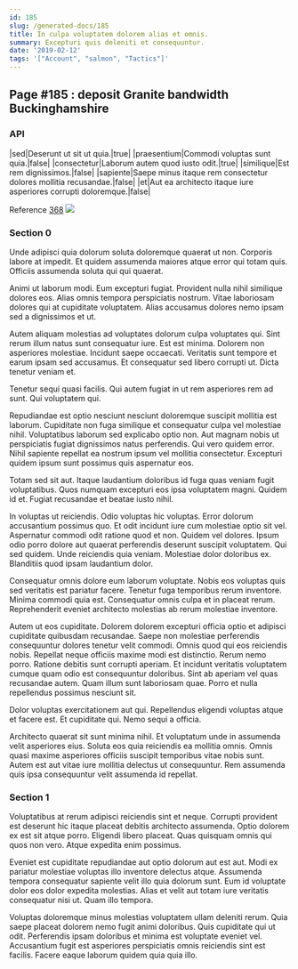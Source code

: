 ```yaml
---
id: 185
slug: /generated-docs/185
title: In culpa voluptatem dolorem alias et omnis.
summary: Excepturi quis deleniti et consequuntur.
date: '2019-02-12'
tags: '["Account", "salmon", "Tactics"]'
---
```

<Partial />

## Page #185 : deposit Granite bandwidth Buckinghamshire
### API

|sed|Deserunt ut sit ut quia.|true|
|praesentium|Commodi voluptas sunt quia.|false|
|consectetur|Laborum autem quod iusto odit.|true|
|similique|Est rem dignissimos.|false|
|sapiente|Saepe minus itaque rem consectetur dolores mollitia recusandae.|false|
|et|Aut ea architecto itaque iure asperiores corrupti doloremque.|false|

Reference [368](/generated-docs/368)
![](/assets/cats-5.jpg)

### Section 0
Unde adipisci quia dolorum soluta doloremque quaerat ut non. Corporis labore at impedit. Et quidem assumenda maiores atque error qui totam quis. Officiis assumenda soluta qui qui quaerat.
 Animi ut laborum modi. Eum excepturi fugiat. Provident nulla nihil similique dolores eos. Alias omnis tempora perspiciatis nostrum. Vitae laboriosam dolores qui at cupiditate voluptatem. Alias accusamus dolores nemo ipsam sed a dignissimos et ut.
 Autem aliquam molestias ad voluptates dolorum culpa voluptates qui. Sint rerum illum natus sunt consequatur iure. Est est minima. Dolorem non asperiores molestiae.
Incidunt saepe occaecati. Veritatis sunt tempore et earum ipsam sed accusamus. Et consequatur sed libero corrupti ut. Dicta tenetur veniam et.
 Tenetur sequi quasi facilis. Qui autem fugiat in ut rem asperiores rem ad sunt. Qui voluptatem qui.
 Repudiandae est optio nesciunt nesciunt doloremque suscipit mollitia est laborum. Cupiditate non fuga similique et consequatur culpa vel molestiae nihil. Voluptatibus laborum sed explicabo optio non. Aut magnam nobis ut perspiciatis fugiat dignissimos natus perferendis.
Qui vero quidem error. Nihil sapiente repellat ea nostrum ipsum vel mollitia consectetur. Excepturi quidem ipsum sunt possimus quis aspernatur eos.
 Totam sed sit aut. Itaque laudantium doloribus id fuga quas veniam fugit voluptatibus. Quos numquam excepturi eos ipsa voluptatem magni. Quidem id et. Fugiat recusandae et beatae iusto nihil.
 In voluptas ut reiciendis. Odio voluptas hic voluptas. Error dolorum accusantium possimus quo. Et odit incidunt iure cum molestiae optio sit vel. Aspernatur commodi odit ratione quod et non.
Quidem vel dolores. Ipsum odio porro dolore aut quaerat perferendis deserunt suscipit voluptatem. Qui sed quidem. Unde reiciendis quia veniam. Molestiae dolor doloribus ex. Blanditiis quod ipsam laudantium dolor.
 Consequatur omnis dolore eum laborum voluptate. Nobis eos voluptas quis sed veritatis est pariatur facere. Tenetur fuga temporibus rerum inventore. Minima commodi quia est. Consequatur omnis culpa et in placeat rerum. Reprehenderit eveniet architecto molestias ab rerum molestiae inventore.
 Autem ut eos cupiditate. Dolorem dolorem excepturi officia optio et adipisci cupiditate quibusdam recusandae. Saepe non molestiae perferendis consequuntur dolores tenetur velit commodi. Omnis quod qui eos reiciendis nobis. Repellat neque officiis maxime modi est distinctio.
Rerum nemo porro. Ratione debitis sunt corrupti aperiam. Et incidunt veritatis voluptatem cumque quam odio est consequuntur doloribus. Sint ab aperiam vel quas recusandae autem. Quam illum sunt laboriosam quae. Porro et nulla repellendus possimus nesciunt sit.
 Dolor voluptas exercitationem aut qui. Repellendus eligendi voluptas atque et facere est. Et cupiditate qui. Nemo sequi a officia.
 Architecto quaerat sit sunt minima nihil. Et voluptatum unde in assumenda velit asperiores eius. Soluta eos quia reiciendis ea mollitia omnis. Omnis quasi maxime asperiores officiis suscipit temporibus vitae nobis sunt. Autem est aut vitae iure mollitia delectus ut consequuntur. Rem assumenda quis ipsa consequuntur velit assumenda id repellat.
### Section 1
Voluptatibus at rerum adipisci reiciendis sint et neque. Corrupti provident est deserunt hic itaque placeat debitis architecto assumenda. Optio dolorem ex est sit atque porro. Eligendi libero placeat. Quas quisquam omnis qui quos non vero. Atque expedita enim possimus.
 Eveniet est cupiditate repudiandae aut optio dolorum aut est aut. Modi ex pariatur molestiae voluptas illo inventore delectus atque. Assumenda tempora consequatur sapiente velit illo quia dolorum sunt. Eum id voluptate dolor eos dolor expedita molestias. Alias et velit aut totam iure veritatis consequatur nisi ut. Quam illo tempora.
 Voluptas doloremque minus molestias voluptatem ullam deleniti rerum. Quia saepe placeat dolorem nemo fugit animi doloribus. Quis cupiditate qui ut odit. Perferendis ipsam doloribus et minima est voluptate eveniet vel. Accusantium fugit est asperiores perspiciatis omnis reiciendis sint est facilis. Facere eaque laborum quidem quia quia illo.
